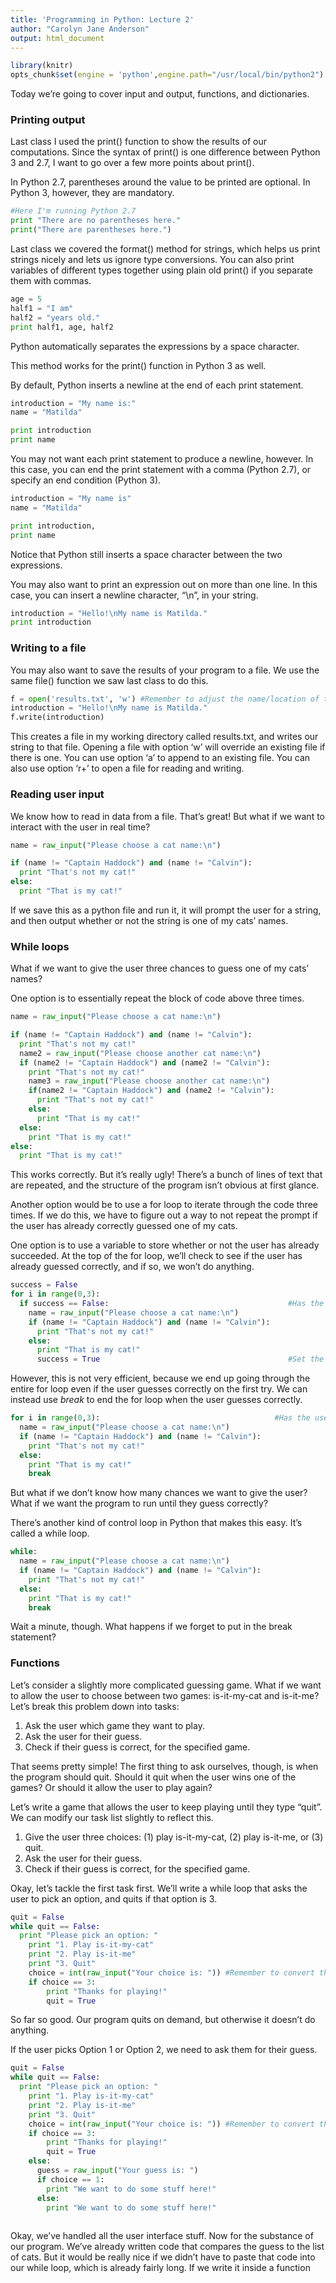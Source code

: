 ```yaml
---
title: 'Programming in Python: Lecture 2'
author: "Carolyn Jane Anderson"
output: html_document
---
```


```r
library(knitr)
opts_chunk$set(engine = 'python',engine.path="/usr/local/bin/python2")
```

Today we're going to cover input and output, functions, and dictionaries.

<h3>Printing output</h3>

Last class I used the print() function to show the results of our computations. Since the syntax of print() is one difference between Python 3 and 2.7, I want to go over a few more points about print().

In Python 2.7, parentheses around the value to be printed are optional. In Python 3, however, they are mandatory.

```python
#Here I'm running Python 2.7
print "There are no parentheses here."
print("There are parentheses here.")
```

Last class we covered the format() method for strings, which helps us print strings nicely and lets us ignore type conversions. You can also print variables of different types together using plain old print() if you separate them with commas.

```python
age = 5
half1 = "I am"
half2 = "years old."
print half1, age, half2
```

Python automatically separates the expressions by a space character.

This method works for the print() function in Python 3 as well.

By default, Python inserts a newline at the end of each print statement.

```python
introduction = "My name is:"
name = "Matilda"

print introduction
print name
```

You may not want each print statement to produce a newline, however. In this case, you can end the print statement with a comma (Python 2.7), or specify an end condition (Python 3).

```python
introduction = "My name is"
name = "Matilda"

print introduction,
print name
```

Notice that Python still inserts a space character between the two expressions.

You may also want to print an expression out on more than one line. In this case, you can insert a newline character, "\\n", in your string.

```python
introduction = "Hello!\nMy name is Matilda."
print introduction
```

<h3>Writing to a file</h3>

You may also want to save the results of your program to a file. We use the same file() function we saw last class to do this.

```python
f = open('results.txt', 'w') #Remember to adjust the name/location of the file for your own computer!
introduction = "Hello!\nMy name is Matilda."
f.write(introduction)
```

This creates a file in my working directory called results.txt, and writes our string to that file. Opening a file with option 'w' will override an existing file if there is one. You can use option 'a' to append to an existing file. You can also use option 'r+' to open a file for reading and writing.

<h3>Reading user input</h3>

We know how to read in data from a file. That's great! But what if we want to interact with the user in real time?

```python
name = raw_input("Please choose a cat name:\n")

if (name != "Captain Haddock") and (name != "Calvin"):
  print "That's not my cat!"
else:
  print "That is my cat!"
```

If we save this as a python file and run it, it will prompt the user for a string, and then output whether or not the string is one of my cats' names.

<h3>While loops</h3>

What if we want to give the user three chances to guess one of my cats' names?

One option is to essentially repeat the block of code above three times.

```python

name = raw_input("Please choose a cat name:\n")

if (name != "Captain Haddock") and (name != "Calvin"):
  print "That's not my cat!"
  name2 = raw_input("Please choose another cat name:\n")
  if (name2 != "Captain Haddock") and (name2 != "Calvin"):
    print "That's not my cat!"
    name3 = raw_input("Please choose another cat name:\n")
    if(name2 != "Captain Haddock") and (name2 != "Calvin"):
      print "That's not my cat!"
    else:
      print "That is my cat!"
  else:
    print "That is my cat!"
else:
  print "That is my cat!"
```

This works correctly. But it's really ugly! There's a bunch of lines of text that are repeated, and the structure of the program isn't obvious at first glance.

Another option would be to use a for loop to iterate through the code three times. If we do this, we have to figure out a way to not repeat the prompt if the user has already correctly guessed one of my cats.

One option is to use a variable to store whether or not the user has already succeeded. At the top of the for loop, we'll check to see if the user has already guessed correctly, and if so, we won't do anything.

```python

success = False
for i in range(0,3):
  if success == False:                                        #Has the user succeeded yet?
    name = raw_input("Please choose a cat name:\n")
    if (name != "Captain Haddock") and (name != "Calvin"):
      print "That's not my cat!"
    else:
      print "That is my cat!"
      success = True                                          #Set the value of success to True since the user has guessed correctly
```

However, this is not very efficient, because we end up going through the entire for loop even if the user guesses correctly on the first try. We can instead use *break* to end the for loop when the user guesses correctly.

```python

for i in range(0,3):                                       #Has the user succeeded yet?
  name = raw_input("Please choose a cat name:\n")
  if (name != "Captain Haddock") and (name != "Calvin"):
    print "That's not my cat!"
  else:
    print "That is my cat!" 
    break
```

But what if we don't know how many chances we want to give the user? What if we want the program to run until they guess correctly?

There's another kind of control loop in Python that makes this easy. It's called a while loop.

```python
while:
  name = raw_input("Please choose a cat name:\n")
  if (name != "Captain Haddock") and (name != "Calvin"):
    print "That's not my cat!"
  else:
    print "That is my cat!" 
    break
```

Wait a minute, though. What happens if we forget to put in the break statement?

<h3>Functions</h3>

Let's consider a slightly more complicated guessing game. What if we want to allow the user to choose between two games: is-it-my-cat and is-it-me? Let's break this problem down into tasks:

1. Ask the user which game they want to play.
2. Ask the user for their guess.
3. Check if their guess is correct, for the specified game.

That seems pretty simple! The first thing to ask ourselves, though, is when the program should quit. Should it quit when the user wins one of the games? Or should it allow the user to play again?

Let's write a game that allows the user to keep playing until they type "quit". We can modify our task list slightly to reflect this.

1. Give the user three choices: (1) play is-it-my-cat, (2) play is-it-me, or (3) quit.
2. Ask the user for their guess.
3. Check if their guess is correct, for the specified game.

Okay, let's tackle the first task first. We'll write a while loop that asks the user to pick an option, and quits if that option is 3.

```python

quit = False
while quit == False:	
  print "Please pick an option: "
	print "1. Play is-it-my-cat"
	print "2. Play is-it-me"
	print "3. Quit"
	choice = int(raw_input("Your choice is: ")) #Remember to convert the input to an integer if you're comparing it to an integer!
	if choice == 3:
		print "Thanks for playing!"
		quit = True
```

So far so good. Our program quits on demand, but otherwise it doesn't do anything.

If the user picks Option 1 or Option 2, we need to ask them for their guess.

```python

quit = False
while quit == False:	
  print "Please pick an option: "
	print "1. Play is-it-my-cat"
	print "2. Play is-it-me"
	print "3. Quit"
	choice = int(raw_input("Your choice is: ")) #Remember to convert the input to an integer if you're comparing it to an integer!
	if choice == 3:
		print "Thanks for playing!"
		quit = True
	else:
	  guess = raw_input("Your guess is: ")
	  if choice == 1:
	    print "We want to do some stuff here!"
	  else:
	    print "We want to do some stuff here!"
	    
```

Okay, we've handled all the user interface stuff. Now for the substance of our program. We've already written code that compares the guess to the list of cats. But it would be really nice if we didn't have to paste that code into our while loop, which is already fairly long. If we write it inside a function